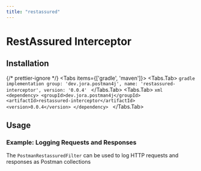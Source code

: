 ```yaml
---
title: "restassured"
---
```


# RestAssured Interceptor

## Installation


{/* prettier-ignore */}
<Tabs items={['gradle', 'maven']}>
  <Tabs.Tab>
    ```gradle
    implementation group: 'dev.jora.postman4j', name: 'restassured-interceptor', version: '0.0.4'
    ```
  </Tabs.Tab>
  <Tabs.Tab>
    ```xml
    <dependency>
        <groupId>dev.jora.postman4j</groupId>
        <artifactId>restassured-interceptor</artifactId>
        <version>0.0.4</version>
    </dependency>
    ```
  </Tabs.Tab>
</Tabs>

## Usage

### Example: Logging Requests and Responses

The `PostmanRestassuredFilter` can be used to log HTTP requests and responses as Postman collections

